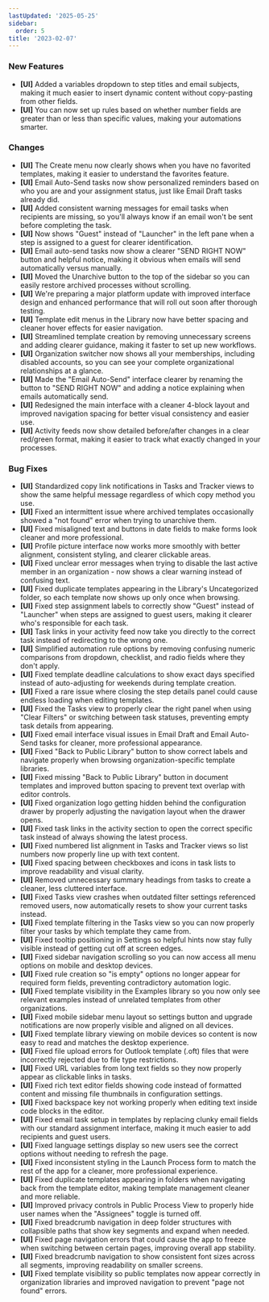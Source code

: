 ```yaml
---
lastUpdated: '2025-05-25'
sidebar:
  order: 5
title: '2023-02-07'
---
```


### New Features

- **[UI]** Added a variables dropdown to step titles and email subjects, making it much easier to insert dynamic content without copy-pasting from other fields.
- **[UI]** You can now set up rules based on whether number fields are greater than or less than specific values, making your automations smarter.

### Changes

- **[UI]** The Create menu now clearly shows when you have no favorited templates, making it easier to understand the favorites feature.
- **[UI]** Email Auto-Send tasks now show personalized reminders based on who you are and your assignment status, just like Email Draft tasks already did.
- **[UI]** Added consistent warning messages for email tasks when recipients are missing, so you'll always know if an email won't be sent before completing the task.
- **[UI]** Now shows "Guest" instead of "Launcher" in the left pane when a step is assigned to a guest for clearer identification.
- **[UI]** Email auto-send tasks now show a clearer "SEND RIGHT NOW" button and helpful notice, making it obvious when emails will send automatically versus manually.
- **[UI]** Moved the Unarchive button to the top of the sidebar so you can easily restore archived processes without scrolling.
- **[UI]** We're preparing a major platform update with improved interface design and enhanced performance that will roll out soon after thorough testing.
- **[UI]** Template edit menus in the Library now have better spacing and cleaner hover effects for easier navigation.
- **[UI]** Streamlined template creation by removing unnecessary screens and adding clearer guidance, making it faster to set up new workflows.
- **[UI]** Organization switcher now shows all your memberships, including disabled accounts, so you can see your complete organizational relationships at a glance.
- **[UI]** Made the "Email Auto-Send" interface clearer by renaming the button to "SEND RIGHT NOW" and adding a notice explaining when emails automatically send.
- **[UI]** Redesigned the main interface with a cleaner 4-block layout and improved navigation spacing for better visual consistency and easier use.
- **[UI]** Activity feeds now show detailed before/after changes in a clear red/green format, making it easier to track what exactly changed in your processes.

### Bug Fixes

- **[UI]** Standardized copy link notifications in Tasks and Tracker views to show the same helpful message regardless of which copy method you use.
- **[UI]** Fixed an intermittent issue where archived templates occasionally showed a "not found" error when trying to unarchive them.
- **[UI]** Fixed misaligned text and buttons in date fields to make forms look cleaner and more professional.
- **[UI]** Profile picture interface now works more smoothly with better alignment, consistent styling, and clearer clickable areas.
- **[UI]** Fixed unclear error messages when trying to disable the last active member in an organization - now shows a clear warning instead of confusing text.
- **[UI]** Fixed duplicate templates appearing in the Library's Uncategorized folder, so each template now shows up only once when browsing.
- **[UI]** Fixed step assignment labels to correctly show "Guest" instead of "Launcher" when steps are assigned to guest users, making it clearer who's responsible for each task.
- **[UI]** Task links in your activity feed now take you directly to the correct task instead of redirecting to the wrong one.
- **[UI]** Simplified automation rule options by removing confusing numeric comparisons from dropdown, checklist, and radio fields where they don't apply.
- **[UI]** Fixed template deadline calculations to show exact days specified instead of auto-adjusting for weekends during template creation.
- **[UI]** Fixed a rare issue where closing the step details panel could cause endless loading when editing templates.
- **[UI]** Fixed the Tasks view to properly clear the right panel when using "Clear Filters" or switching between task statuses, preventing empty task details from appearing.
- **[UI]** Fixed email interface visual issues in Email Draft and Email Auto-Send tasks for cleaner, more professional appearance.
- **[UI]** Fixed "Back to Public Library" button to show correct labels and navigate properly when browsing organization-specific template libraries.
- **[UI]** Fixed missing "Back to Public Library" button in document templates and improved button spacing to prevent text overlap with editor controls.
- **[UI]** Fixed organization logo getting hidden behind the configuration drawer by properly adjusting the navigation layout when the drawer opens.
- **[UI]** Fixed task links in the activity section to open the correct specific task instead of always showing the latest process.
- **[UI]** Fixed numbered list alignment in Tasks and Tracker views so list numbers now properly line up with text content.
- **[UI]** Fixed spacing between checkboxes and icons in task lists to improve readability and visual clarity.
- **[UI]** Removed unnecessary summary headings from tasks to create a cleaner, less cluttered interface.
- **[UI]** Fixed Tasks view crashes when outdated filter settings referenced removed users, now automatically resets to show your current tasks instead.
- **[UI]** Fixed template filtering in the Tasks view so you can now properly filter your tasks by which template they came from.
- **[UI]** Fixed tooltip positioning in Settings so helpful hints now stay fully visible instead of getting cut off at screen edges.
- **[UI]** Fixed sidebar navigation scrolling so you can now access all menu options on mobile and desktop devices.
- **[UI]** Fixed rule creation so "is empty" options no longer appear for required form fields, preventing contradictory automation logic.
- **[UI]** Fixed template visibility in the Examples library so you now only see relevant examples instead of unrelated templates from other organizations.
- **[UI]** Fixed mobile sidebar menu layout so settings button and upgrade notifications are now properly visible and aligned on all devices.
- **[UI]** Fixed template library viewing on mobile devices so content is now easy to read and matches the desktop experience.
- **[UI]** Fixed file upload errors for Outlook template (.oft) files that were incorrectly rejected due to file type restrictions.
- **[UI]** Fixed URL variables from long text fields so they now properly appear as clickable links in tasks.
- **[UI]** Fixed rich text editor fields showing code instead of formatted content and missing file thumbnails in configuration settings.
- **[UI]** Fixed backspace key not working properly when editing text inside code blocks in the editor.
- **[UI]** Fixed email task setup in templates by replacing clunky email fields with our standard assignment interface, making it much easier to add recipients and guest users.
- **[UI]** Fixed language settings display so new users see the correct options without needing to refresh the page.
- **[UI]** Fixed inconsistent styling in the Launch Process form to match the rest of the app for a cleaner, more professional experience.
- **[UI]** Fixed duplicate templates appearing in folders when navigating back from the template editor, making template management cleaner and more reliable.
- **[UI]** Improved privacy controls in Public Process View to properly hide user names when the "Assignees" toggle is turned off.
- **[UI]** Fixed breadcrumb navigation in deep folder structures with collapsible paths that show key segments and expand when needed.
- **[UI]** Fixed page navigation errors that could cause the app to freeze when switching between certain pages, improving overall app stability.
- **[UI]** Fixed breadcrumb navigation to show consistent font sizes across all segments, improving readability on smaller screens.
- **[UI]** Fixed template visibility so public templates now appear correctly in organization libraries and improved navigation to prevent "page not found" errors.